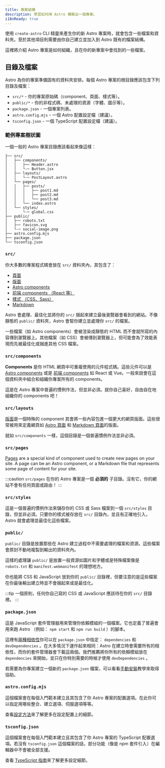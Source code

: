 ```yaml
---
title: 專案結構
description: 學習如何用 Astro 構築出一個專案。
i18nReady: true
---
```


使用 `create-astro` CLI 精靈來產生你的新 Astro 專案時，就會包含一些檔案和資料夾。至於其他項目則需要由你自己建立並加入到 Astro 既有的檔案結構。

這裡將介紹 Astro 專案是如何組織，且在你的新專案中會找到的一些檔案。

## 目錄及檔案

Astro 為你的專案準備固有的資料夾安排。每個 Astro 專案的根目錄應該包含下列目錄及檔案：

- `src/*` - 你的專案原始碼（component、頁面、樣式等）。
- `public/*` - 你的非程式碼、未處理的資源（字體、圖示等）。
- `package.json` - 一個專案列表。
- `astro.config.mjs` - 一個 Astro 配置設定檔（建議）。
- `tsconfig.json` - 一個 TypeScript 配置設定檔（建議）。

### 範例專案樹狀圖

一個一般的 Astro 專案目錄應該看起來像這樣：

```
├── src/
│   ├── components/
│   │   ├── Header.astro
│   │   └-─ Button.jsx
│   ├── layouts/
│   │   └-─ PostLayout.astro
│   └── pages/
│   │   ├── posts/
│   │   │   ├── post1.md
│   │   │   ├── post2.md
│   │   │   └── post3.md
│   │   └── index.astro
│   └── styles/
│       └-─ global.css
├── public/
│   ├── robots.txt
│   ├── favicon.svg
│   └-─ social-image.png
├── astro.config.mjs
├── package.json
└── tsconfig.json

```

### `src/`

你大多數的專案程式碼會放在 `src/` 資料夾內，其包含了：

- [頁面](/zh-tw/core-concepts/astro-pages/)
- [版面](/zh-tw/core-concepts/layouts/)
- [Astro components](/zh-tw/core-concepts/astro-components/)
- [前端 components （React 等）](/zh-tw/core-concepts/framework-components/)
- [樣式 （CSS、Sass）](/zh-tw/guides/styling/)
- [Markdown](/zh-tw/guides/markdown-content/)

Astro 會處理、最佳化並將你的 `src/` 捆起來建立最後瀏覽器會看到的網站。不像靜態的 `public/` 資料夾，Astro 會幫你建立並處理你 `src/` 的檔案。

一些檔案（如 Astro components）會被渲染成靜態的 HTML 而不會就所寫的內容傳到瀏覽器上。其他檔案（如 CSS）會被傳到瀏覽器上，但可能會為了效能表現而先被最佳化或捆進其他 CSS 檔案。

### `src/components`

**Components** 是你 HTML 網頁中可重複使用的元件程式碼。這些元件可以是 [Astro components](/zh-tw/core-concepts/astro-components/) 或是 [前端 components](/zh-tw/core-concepts/framework-components/) 如 React 或 Vue。一般來說會在這個資料夾中組合和組織你專案所有的 components。

這是在 Astro 專案中普遍的慣例作法，但並非必須。就你自己喜好，自由自在地組織你的 components 吧！

### `src/layouts`

[版面](/zh-tw/core-concepts/layouts/)是一個特殊的 component 其會將一些內容包進一個更大的網頁版面。這些很常被用來定義網頁如 [Astro 頁面](/zh-tw/core-concepts/astro-pages/) 和 [Markdown 頁面](/zh-tw/guides/markdown-content/)的版面。

就如 `src/components` 一樣，這個目錄是一個普遍慣例作法並非必須。

### `src/pages`

[Pages](/zh-tw/core-concepts/astro-pages/) are a special kind of component used to create new pages on your site. A page can be an Astro component, or a Markdown file that represents some page of content for your site.

:::caution
`src/pages` 在你的 Astro 專案是一個 **必須的** 子目錄。沒有它，你的網站不會有任何頁面或路由！
:::

### `src/styles`

這是一個普遍的慣例作法來儲存你的 CSS 或 Sass 檔案到一個 `src/styles` 目錄，但並非必須。只要你的樣式被存放在 `src/` 目錄內，並且有正確地引入，Astro 就會處理並最佳化這些檔案。

### `public/`

 `public/` 目錄是放置那些在 Astro 建立過程中不需要處理的檔案和資源。這些檔案會原封不動地複製到輸出的資料夾內。

這樣的處理讓 `public/` 是放置一般資源如圖片和字體或是特殊檔案像是 `robots.txt` 和 `manifest.webmanifest` 的理想地方。

你也能將 CSS 和 JavaScript 放到你的 `public/` 目錄裡，但要注意的是這些檔案在你最後輸出建立時並不會捆起來或是最佳化。

:::tip
一個原則，任何你自己寫的 CSS 或 JavaScript 應該待在你的 `src/` 目錄裡。
:::

### `package.json`

這是 JavaScript 套件管理器用來管理你依賴模組的一個檔案。它也定義了普遍會用來跑 Astro （例如： `npm start` 和 `npm run build` ）的腳本。

這裡有[兩種相依性](https://docs.npmjs.com/specifying-dependencies-and-devdependencies-in-a-package-json-file)你可以在 `package.json` 中指定： `dependencies` 和 `devDependencies` 。在大多情況下運作起來相同：Astro 在建立時會需要所有的相依性，而你的套件管理器會下載這兩個。我們推薦將你所有的依賴模組放在 `dependencies` 來開始，並只在你特別需要的時候才使用 `devDependencies` 。

若需要為你專案建立一個新的 `package.json` 檔案，可以看看[手動安裝](/zh-tw/install/manual/)教學來取得協助。

### `astro.config.mjs`

這個檔案會在每個入門範本建立且其包含了你 Astro 專案的配置選項。在此你可以指定用哪些整合、建立選項、伺服選項等等。

查看[設定方法](/zh-tw/reference/configuration-reference/#article)來了解更多在設定配置上的細節。

### `tsconfig.json`

這個檔案會在每個入門範本建立且其包含了你 Astro 專案的 TypeScript 配置選項。若沒有 `tsconfig.json` 這個檔案的話，部分功能（像是 npm 套件引入）在編輯器中不會被全部支援。

查看 [TypeScript 指南](/zh-tw/guides/typescript/)來了解更多設定細節。
